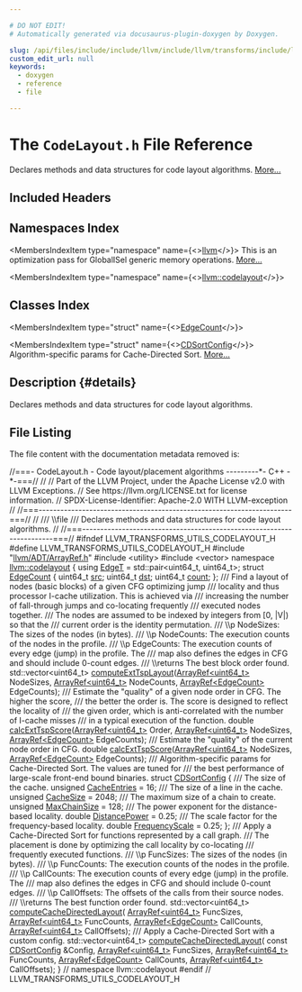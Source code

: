 ```yaml
---

# DO NOT EDIT!
# Automatically generated via docusaurus-plugin-doxygen by Doxygen.

slug: /api/files/include/include/llvm/include/llvm/transforms/include/llvm/transforms/utils/codelayout-h
custom_edit_url: null
keywords:
  - doxygen
  - reference
  - file

---
```





# The `CodeLayout.h` File Reference

<DoxygenPage pluginConfig={pluginConfig}>

Declares methods and data structures for code layout algorithms. <a href="#details">More...</a>

## Included Headers

<IncludesList>
<IncludesListItem
  filePath="llvm/ADT/ArrayRef.h"
  permalink="/docs/api/files/include/include/llvm/include/llvm/adt/arrayref-h"
  isLocal="true" />
<IncludesListItem
  filePath="utility"
  permalink=""
  isLocal="false" />
<IncludesListItem
  filePath="vector"
  permalink=""
  isLocal="false" />
</IncludesList>

## Namespaces Index

<MembersIndex>

<MembersIndexItem
  type="namespace"
  name={<><a href="/docs/api/namespaces/llvm">llvm</a></>}>
This is an optimization pass for GlobalISel generic memory operations. <a href="/docs/api/namespaces/llvm/#details">More...</a>
</MembersIndexItem>

<MembersIndexItem
  type="namespace"
  name={<><a href="/docs/api/namespaces/llvm/codelayout">llvm::codelayout</a></>}>
</MembersIndexItem>

</MembersIndex>

## Classes Index

<MembersIndex>

<MembersIndexItem
  type="struct"
  name={<><a href="/docs/api/structs/llvm/codelayout/edgecount">EdgeCount</a></>}>
</MembersIndexItem>

<MembersIndexItem
  type="struct"
  name={<><a href="/docs/api/structs/llvm/codelayout/cdsortconfig">CDSortConfig</a></>}>
Algorithm-specific params for Cache-Directed Sort. <a href="/docs/api/structs/llvm/codelayout/cdsortconfig/#details">More...</a>
</MembersIndexItem>

</MembersIndex>

## Description {#details}

Declares methods and data structures for code layout algorithms.

## File Listing

The file content with the documentation metadata removed is:

<ProgramListing>

<Link id="l00001" /><CodeLine lineNumber="1"><Highlight kind="comment">//===- CodeLayout.h - Code layout/placement algorithms  ---------&#42;- C++ -&#42;-===//</Highlight><Highlight kind="normal"></Highlight></CodeLine>
<Link id="l00002" /><CodeLine lineNumber="2"><Highlight kind="normal"></Highlight><Highlight kind="comment">//</Highlight><Highlight kind="normal"></Highlight></CodeLine>
<Link id="l00003" /><CodeLine lineNumber="3"><Highlight kind="normal"></Highlight><Highlight kind="comment">// Part of the LLVM Project, under the Apache License v2.0 with LLVM Exceptions.</Highlight><Highlight kind="normal"></Highlight></CodeLine>
<Link id="l00004" /><CodeLine lineNumber="4"><Highlight kind="normal"></Highlight><Highlight kind="comment">// See https://llvm.org/LICENSE.txt for license information.</Highlight><Highlight kind="normal"></Highlight></CodeLine>
<Link id="l00005" /><CodeLine lineNumber="5"><Highlight kind="normal"></Highlight><Highlight kind="comment">// SPDX-License-Identifier: Apache-2.0 WITH LLVM-exception</Highlight><Highlight kind="normal"></Highlight></CodeLine>
<Link id="l00006" /><CodeLine lineNumber="6"><Highlight kind="normal"></Highlight><Highlight kind="comment">//</Highlight><Highlight kind="normal"></Highlight></CodeLine>
<Link id="l00007" /><CodeLine lineNumber="7"><Highlight kind="normal"></Highlight><Highlight kind="comment">//===----------------------------------------------------------------------===//</Highlight><Highlight kind="normal"></Highlight></CodeLine>
<Link id="l00008" /><CodeLine lineNumber="8"><Highlight kind="normal"></Highlight><Highlight kind="comment">//</Highlight><Highlight kind="comment"></Highlight></CodeLine>
<Link id="l00009" /><CodeLine lineNumber="9"><Highlight kind="comment">/// \\file</Highlight></CodeLine>
<Link id="l00010" /><CodeLine lineNumber="10"><Highlight kind="comment">/// Declares methods and data structures for code layout algorithms.</Highlight><Highlight kind="normal"></Highlight></CodeLine>
<Link id="l00011" /><CodeLine lineNumber="11"><Highlight kind="normal"></Highlight><Highlight kind="comment">//</Highlight><Highlight kind="normal"></Highlight></CodeLine>
<Link id="l00012" /><CodeLine lineNumber="12"><Highlight kind="normal"></Highlight><Highlight kind="comment">//===----------------------------------------------------------------------===//</Highlight><Highlight kind="normal"></Highlight></CodeLine>
<Link id="l00013" /><CodeLine lineNumber="13"><Highlight kind="normal"></Highlight></CodeLine>
<Link id="l00014" /><CodeLine lineNumber="14"><Highlight kind="normal"></Highlight><Highlight kind="preprocessor">#ifndef LLVM&#95;TRANSFORMS&#95;UTILS&#95;CODELAYOUT&#95;H</Highlight><Highlight kind="normal"></Highlight></CodeLine>
<Link id="l00015" /><CodeLine lineNumber="15"><Highlight kind="normal"></Highlight><Highlight kind="preprocessor">#define LLVM&#95;TRANSFORMS&#95;UTILS&#95;CODELAYOUT&#95;H</Highlight><Highlight kind="normal"></Highlight></CodeLine>
<Link id="l00016" /><CodeLine lineNumber="16"><Highlight kind="normal"></Highlight></CodeLine>
<Link id="l00017" /><CodeLine lineNumber="17"><Highlight kind="normal"></Highlight><Highlight kind="preprocessor">#include &quot;<a href="/docs/api/files/include/include/llvm/include/llvm/adt/arrayref-h">llvm/ADT/ArrayRef.h</a>&quot;</Highlight><Highlight kind="normal"></Highlight></CodeLine>
<Link id="l00018" /><CodeLine lineNumber="18"><Highlight kind="normal"></Highlight></CodeLine>
<Link id="l00019" /><CodeLine lineNumber="19"><Highlight kind="normal"></Highlight><Highlight kind="preprocessor">#include &lt;utility&gt;</Highlight><Highlight kind="normal"></Highlight></CodeLine>
<Link id="l00020" /><CodeLine lineNumber="20"><Highlight kind="normal"></Highlight><Highlight kind="preprocessor">#include &lt;vector&gt;</Highlight><Highlight kind="normal"></Highlight></CodeLine>
<Link id="l00021" /><CodeLine lineNumber="21"><Highlight kind="normal"></Highlight></CodeLine>
<Link id="l00022" /><CodeLine lineNumber="22" lineLink="/docs/api/namespaces/llvm/codelayout"><Highlight kind="normal"></Highlight><Highlight kind="keyword">namespace </Highlight><Highlight kind="normal"><a href="/docs/api/namespaces/llvm/codelayout">llvm::codelayout</a> &#123;</Highlight></CodeLine>
<Link id="l00023" /><CodeLine lineNumber="23"><Highlight kind="normal"></Highlight></CodeLine>
<Link id="l00024" /><CodeLine lineNumber="24" lineLink="/docs/api/namespaces/llvm/codelayout/#a90363531d13b5ad0853e7604759d3a12"><Highlight kind="normal"></Highlight><Highlight kind="keyword">using </Highlight><Highlight kind="normal"><a href="/docs/api/namespaces/llvm/codelayout/#a90363531d13b5ad0853e7604759d3a12">EdgeT</a> = std::pair&lt;uint64&#95;t, uint64&#95;t&gt;;</Highlight></CodeLine>
<Link id="l00025" /><CodeLine lineNumber="25"><Highlight kind="normal"></Highlight></CodeLine>
<Link id="l00026" /><CodeLine lineNumber="26" lineLink="/docs/api/structs/llvm/codelayout/edgecount"><Highlight kind="normal"></Highlight><Highlight kind="keyword">struct </Highlight><Highlight kind="normal"><a href="/docs/api/structs/llvm/codelayout/edgecount">EdgeCount</a> &#123;</Highlight></CodeLine>
<Link id="l00027" /><CodeLine lineNumber="27" lineLink="/docs/api/structs/llvm/codelayout/edgecount/#a9e897d70996ed6a60148041e03863ab3"><Highlight kind="normal">  uint64&#95;t <a href="/docs/api/structs/llvm/codelayout/edgecount/#a9e897d70996ed6a60148041e03863ab3">src</a>;</Highlight></CodeLine>
<Link id="l00028" /><CodeLine lineNumber="28" lineLink="/docs/api/structs/llvm/codelayout/edgecount/#ace1174dd589888f6b908fbe0aa5132d7"><Highlight kind="normal">  uint64&#95;t <a href="/docs/api/structs/llvm/codelayout/edgecount/#ace1174dd589888f6b908fbe0aa5132d7">dst</a>;</Highlight></CodeLine>
<Link id="l00029" /><CodeLine lineNumber="29" lineLink="/docs/api/structs/llvm/codelayout/edgecount/#a27b9da93f4488d4843a95d71843e324d"><Highlight kind="normal">  uint64&#95;t <a href="/docs/api/structs/llvm/codelayout/edgecount/#a27b9da93f4488d4843a95d71843e324d">count</a>;</Highlight></CodeLine>
<Link id="l00030" /><CodeLine lineNumber="30"><Highlight kind="normal">&#125;;</Highlight></CodeLine>
<Link id="l00031" /><CodeLine lineNumber="31"><Highlight kind="normal"></Highlight><Highlight kind="comment"></Highlight></CodeLine>
<Link id="l00032" /><CodeLine lineNumber="32"><Highlight kind="comment">/// Find a layout of nodes (basic blocks) of a given CFG optimizing jump</Highlight></CodeLine>
<Link id="l00033" /><CodeLine lineNumber="33"><Highlight kind="comment">/// locality and thus processor I-cache utilization. This is achieved via</Highlight></CodeLine>
<Link id="l00034" /><CodeLine lineNumber="34"><Highlight kind="comment">/// increasing the number of fall-through jumps and co-locating frequently</Highlight></CodeLine>
<Link id="l00035" /><CodeLine lineNumber="35"><Highlight kind="comment">/// executed nodes together.</Highlight></CodeLine>
<Link id="l00036" /><CodeLine lineNumber="36"><Highlight kind="comment">/// The nodes are assumed to be indexed by integers from &#91;0, |V|) so that the</Highlight></CodeLine>
<Link id="l00037" /><CodeLine lineNumber="37"><Highlight kind="comment">/// current order is the identity permutation.</Highlight></CodeLine>
<Link id="l00038" /><CodeLine lineNumber="38"><Highlight kind="comment">/// \\p NodeSizes: The sizes of the nodes (in bytes).</Highlight></CodeLine>
<Link id="l00039" /><CodeLine lineNumber="39"><Highlight kind="comment">/// \\p NodeCounts: The execution counts of the nodes in the profile.</Highlight></CodeLine>
<Link id="l00040" /><CodeLine lineNumber="40"><Highlight kind="comment">/// \\p EdgeCounts: The execution counts of every edge (jump) in the profile. The</Highlight></CodeLine>
<Link id="l00041" /><CodeLine lineNumber="41"><Highlight kind="comment">///    map also defines the edges in CFG and should include 0-count edges.</Highlight></CodeLine>
<Link id="l00042" /><CodeLine lineNumber="42"><Highlight kind="comment">/// \\returns The best block order found.</Highlight><Highlight kind="normal"></Highlight></CodeLine>
<Link id="l00043" /><CodeLine lineNumber="43"><Highlight kind="normal">std::vector&lt;uint64&#95;t&gt; <a href="/docs/api/namespaces/llvm/codelayout/#ab265fb35ca9607f01d99dae7a386ef77">computeExtTspLayout</a>(<a href="/docs/api/classes/llvm/arrayref">ArrayRef&lt;uint64&#95;t&gt;</a> NodeSizes,</Highlight></CodeLine>
<Link id="l00044" /><CodeLine lineNumber="44"><Highlight kind="normal">                                          <a href="/docs/api/classes/llvm/arrayref">ArrayRef&lt;uint64&#95;t&gt;</a> NodeCounts,</Highlight></CodeLine>
<Link id="l00045" /><CodeLine lineNumber="45"><Highlight kind="normal">                                          <a href="/docs/api/classes/llvm/arrayref">ArrayRef&lt;EdgeCount&gt;</a> EdgeCounts);</Highlight></CodeLine>
<Link id="l00046" /><CodeLine lineNumber="46"><Highlight kind="normal"></Highlight><Highlight kind="comment"></Highlight></CodeLine>
<Link id="l00047" /><CodeLine lineNumber="47"><Highlight kind="comment">/// Estimate the &quot;quality&quot; of a given node order in CFG. The higher the score,</Highlight></CodeLine>
<Link id="l00048" /><CodeLine lineNumber="48"><Highlight kind="comment">/// the better the order is. The score is designed to reflect the locality of</Highlight></CodeLine>
<Link id="l00049" /><CodeLine lineNumber="49"><Highlight kind="comment">/// the given order, which is anti-correlated with the number of I-cache misses</Highlight></CodeLine>
<Link id="l00050" /><CodeLine lineNumber="50"><Highlight kind="comment">/// in a typical execution of the function.</Highlight><Highlight kind="normal"></Highlight></CodeLine>
<Link id="l00051" /><CodeLine lineNumber="51"><Highlight kind="normal"></Highlight><Highlight kind="keywordtype">double</Highlight><Highlight kind="normal"> <a href="/docs/api/namespaces/llvm/codelayout/#a70c3cab5f18ff0a00d4ad43ec3287021">calcExtTspScore</a>(<a href="/docs/api/classes/llvm/arrayref">ArrayRef&lt;uint64&#95;t&gt;</a> Order, <a href="/docs/api/classes/llvm/arrayref">ArrayRef&lt;uint64&#95;t&gt;</a> NodeSizes,</Highlight></CodeLine>
<Link id="l00052" /><CodeLine lineNumber="52"><Highlight kind="normal">                       <a href="/docs/api/classes/llvm/arrayref">ArrayRef&lt;EdgeCount&gt;</a> EdgeCounts);</Highlight></CodeLine>
<Link id="l00053" /><CodeLine lineNumber="53"><Highlight kind="normal"></Highlight><Highlight kind="comment"></Highlight></CodeLine>
<Link id="l00054" /><CodeLine lineNumber="54"><Highlight kind="comment">/// Estimate the &quot;quality&quot; of the current node order in CFG.</Highlight><Highlight kind="normal"></Highlight></CodeLine>
<Link id="l00055" /><CodeLine lineNumber="55"><Highlight kind="normal"></Highlight><Highlight kind="keywordtype">double</Highlight><Highlight kind="normal"> <a href="/docs/api/namespaces/llvm/codelayout/#a70c3cab5f18ff0a00d4ad43ec3287021">calcExtTspScore</a>(<a href="/docs/api/classes/llvm/arrayref">ArrayRef&lt;uint64&#95;t&gt;</a> NodeSizes,</Highlight></CodeLine>
<Link id="l00056" /><CodeLine lineNumber="56"><Highlight kind="normal">                       <a href="/docs/api/classes/llvm/arrayref">ArrayRef&lt;EdgeCount&gt;</a> EdgeCounts);</Highlight></CodeLine>
<Link id="l00057" /><CodeLine lineNumber="57"><Highlight kind="normal"></Highlight><Highlight kind="comment"></Highlight></CodeLine>
<Link id="l00058" /><CodeLine lineNumber="58"><Highlight kind="comment">/// Algorithm-specific params for Cache-Directed Sort. The values are tuned for</Highlight></CodeLine>
<Link id="l00059" /><CodeLine lineNumber="59"><Highlight kind="comment">/// the best performance of large-scale front-end bound binaries.</Highlight><Highlight kind="normal"></Highlight></CodeLine>
<Link id="l00060" /><CodeLine lineNumber="60" lineLink="/docs/api/structs/llvm/codelayout/cdsortconfig"><Highlight kind="normal"></Highlight><Highlight kind="keyword">struct </Highlight><Highlight kind="normal"><a href="/docs/api/structs/llvm/codelayout/cdsortconfig">CDSortConfig</a> &#123;</Highlight><Highlight kind="comment"></Highlight></CodeLine>
<Link id="l00061" /><CodeLine lineNumber="61"><Highlight kind="comment">  /// The size of the cache.</Highlight><Highlight kind="normal"></Highlight></CodeLine>
<Link id="l00062" /><CodeLine lineNumber="62" lineLink="/docs/api/structs/llvm/codelayout/cdsortconfig/#ad5722362bbe8b820f7171a89b500180e"><Highlight kind="normal">  </Highlight><Highlight kind="keywordtype">unsigned</Highlight><Highlight kind="normal"> <a href="/docs/api/structs/llvm/codelayout/cdsortconfig/#ad5722362bbe8b820f7171a89b500180e">CacheEntries</a> = 16;</Highlight><Highlight kind="comment"></Highlight></CodeLine>
<Link id="l00063" /><CodeLine lineNumber="63"><Highlight kind="comment">  /// The size of a line in the cache.</Highlight><Highlight kind="normal"></Highlight></CodeLine>
<Link id="l00064" /><CodeLine lineNumber="64" lineLink="/docs/api/structs/llvm/codelayout/cdsortconfig/#a9b3e2b25b382491b92cc2ec6d066dae9"><Highlight kind="normal">  </Highlight><Highlight kind="keywordtype">unsigned</Highlight><Highlight kind="normal"> <a href="/docs/api/structs/llvm/codelayout/cdsortconfig/#a9b3e2b25b382491b92cc2ec6d066dae9">CacheSize</a> = 2048;</Highlight><Highlight kind="comment"></Highlight></CodeLine>
<Link id="l00065" /><CodeLine lineNumber="65"><Highlight kind="comment">  /// The maximum size of a chain to create.</Highlight><Highlight kind="normal"></Highlight></CodeLine>
<Link id="l00066" /><CodeLine lineNumber="66" lineLink="/docs/api/structs/llvm/codelayout/cdsortconfig/#a7ca32aeb071c565b99935586655ac847"><Highlight kind="normal">  </Highlight><Highlight kind="keywordtype">unsigned</Highlight><Highlight kind="normal"> <a href="/docs/api/structs/llvm/codelayout/cdsortconfig/#a7ca32aeb071c565b99935586655ac847">MaxChainSize</a> = 128;</Highlight><Highlight kind="comment"></Highlight></CodeLine>
<Link id="l00067" /><CodeLine lineNumber="67"><Highlight kind="comment">  /// The power exponent for the distance-based locality.</Highlight><Highlight kind="normal"></Highlight></CodeLine>
<Link id="l00068" /><CodeLine lineNumber="68" lineLink="/docs/api/structs/llvm/codelayout/cdsortconfig/#ab8843f638794cf74c8044107ae618200"><Highlight kind="normal">  </Highlight><Highlight kind="keywordtype">double</Highlight><Highlight kind="normal"> <a href="/docs/api/structs/llvm/codelayout/cdsortconfig/#ab8843f638794cf74c8044107ae618200">DistancePower</a> = 0.25;</Highlight><Highlight kind="comment"></Highlight></CodeLine>
<Link id="l00069" /><CodeLine lineNumber="69"><Highlight kind="comment">  /// The scale factor for the frequency-based locality.</Highlight><Highlight kind="normal"></Highlight></CodeLine>
<Link id="l00070" /><CodeLine lineNumber="70" lineLink="/docs/api/structs/llvm/codelayout/cdsortconfig/#acf9844a48ea378fd1887b0a4146a7af3"><Highlight kind="normal">  </Highlight><Highlight kind="keywordtype">double</Highlight><Highlight kind="normal"> <a href="/docs/api/structs/llvm/codelayout/cdsortconfig/#acf9844a48ea378fd1887b0a4146a7af3">FrequencyScale</a> = 0.25;</Highlight></CodeLine>
<Link id="l00071" /><CodeLine lineNumber="71"><Highlight kind="normal">&#125;;</Highlight></CodeLine>
<Link id="l00072" /><CodeLine lineNumber="72"><Highlight kind="normal"></Highlight><Highlight kind="comment"></Highlight></CodeLine>
<Link id="l00073" /><CodeLine lineNumber="73"><Highlight kind="comment">/// Apply a Cache-Directed Sort for functions represented by a call graph.</Highlight></CodeLine>
<Link id="l00074" /><CodeLine lineNumber="74"><Highlight kind="comment">/// The placement is done by optimizing the call locality by co-locating</Highlight></CodeLine>
<Link id="l00075" /><CodeLine lineNumber="75"><Highlight kind="comment">/// frequently executed functions.</Highlight></CodeLine>
<Link id="l00076" /><CodeLine lineNumber="76"><Highlight kind="comment">/// \\p FuncSizes: The sizes of the nodes (in bytes).</Highlight></CodeLine>
<Link id="l00077" /><CodeLine lineNumber="77"><Highlight kind="comment">/// \\p FuncCounts: The execution counts of the nodes in the profile.</Highlight></CodeLine>
<Link id="l00078" /><CodeLine lineNumber="78"><Highlight kind="comment">/// \\p CallCounts: The execution counts of every edge (jump) in the profile. The</Highlight></CodeLine>
<Link id="l00079" /><CodeLine lineNumber="79"><Highlight kind="comment">///    map also defines the edges in CFG and should include 0-count edges.</Highlight></CodeLine>
<Link id="l00080" /><CodeLine lineNumber="80"><Highlight kind="comment">/// \\p CallOffsets: The offsets of the calls from their source nodes.</Highlight></CodeLine>
<Link id="l00081" /><CodeLine lineNumber="81"><Highlight kind="comment">/// \\returns The best function order found.</Highlight><Highlight kind="normal"></Highlight></CodeLine>
<Link id="l00082" /><CodeLine lineNumber="82"><Highlight kind="normal">std::vector&lt;uint64&#95;t&gt; <a href="/docs/api/namespaces/llvm/codelayout/#a40b559a61a165123bb62e26c941a223b">computeCacheDirectedLayout</a>(</Highlight></CodeLine>
<Link id="l00083" /><CodeLine lineNumber="83"><Highlight kind="normal">    <a href="/docs/api/classes/llvm/arrayref">ArrayRef&lt;uint64&#95;t&gt;</a> FuncSizes, <a href="/docs/api/classes/llvm/arrayref">ArrayRef&lt;uint64&#95;t&gt;</a> FuncCounts,</Highlight></CodeLine>
<Link id="l00084" /><CodeLine lineNumber="84"><Highlight kind="normal">    <a href="/docs/api/classes/llvm/arrayref">ArrayRef&lt;EdgeCount&gt;</a> CallCounts, <a href="/docs/api/classes/llvm/arrayref">ArrayRef&lt;uint64&#95;t&gt;</a> CallOffsets);</Highlight></CodeLine>
<Link id="l00085" /><CodeLine lineNumber="85"><Highlight kind="normal"></Highlight><Highlight kind="comment"></Highlight></CodeLine>
<Link id="l00086" /><CodeLine lineNumber="86"><Highlight kind="comment">/// Apply a Cache-Directed Sort with a custom config.</Highlight><Highlight kind="normal"></Highlight></CodeLine>
<Link id="l00087" /><CodeLine lineNumber="87"><Highlight kind="normal">std::vector&lt;uint64&#95;t&gt; <a href="/docs/api/namespaces/llvm/codelayout/#a40b559a61a165123bb62e26c941a223b">computeCacheDirectedLayout</a>(</Highlight></CodeLine>
<Link id="l00088" /><CodeLine lineNumber="88"><Highlight kind="normal">    </Highlight><Highlight kind="keyword">const</Highlight><Highlight kind="normal"> <a href="/docs/api/structs/llvm/codelayout/cdsortconfig">CDSortConfig</a> &amp;Config, <a href="/docs/api/classes/llvm/arrayref">ArrayRef&lt;uint64&#95;t&gt;</a> FuncSizes,</Highlight></CodeLine>
<Link id="l00089" /><CodeLine lineNumber="89"><Highlight kind="normal">    <a href="/docs/api/classes/llvm/arrayref">ArrayRef&lt;uint64&#95;t&gt;</a> FuncCounts, <a href="/docs/api/classes/llvm/arrayref">ArrayRef&lt;EdgeCount&gt;</a> CallCounts,</Highlight></CodeLine>
<Link id="l00090" /><CodeLine lineNumber="90"><Highlight kind="normal">    <a href="/docs/api/classes/llvm/arrayref">ArrayRef&lt;uint64&#95;t&gt;</a> CallOffsets);</Highlight></CodeLine>
<Link id="l00091" /><CodeLine lineNumber="91"><Highlight kind="normal"></Highlight></CodeLine>
<Link id="l00092" /><CodeLine lineNumber="92"><Highlight kind="normal">&#125; </Highlight><Highlight kind="comment">// namespace llvm::codelayout</Highlight><Highlight kind="normal"></Highlight></CodeLine>
<Link id="l00093" /><CodeLine lineNumber="93"><Highlight kind="normal"></Highlight></CodeLine>
<Link id="l00094" /><CodeLine lineNumber="94"><Highlight kind="normal"></Highlight><Highlight kind="preprocessor">#endif </Highlight><Highlight kind="comment">// LLVM&#95;TRANSFORMS&#95;UTILS&#95;CODELAYOUT&#95;H</Highlight><Highlight kind="normal"></Highlight></CodeLine>

</ProgramListing>


</DoxygenPage>
